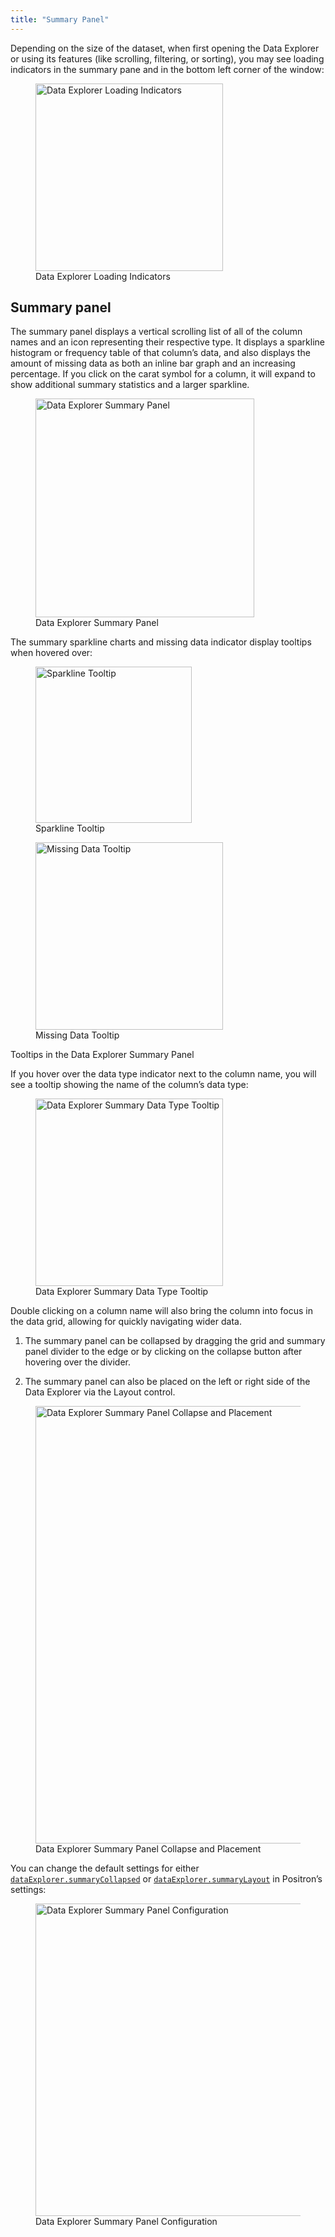 ```yaml
---
title: "Summary Panel"
---
```


Depending on the size of the dataset, when first opening
the Data Explorer or using its features (like scrolling, filtering, or sorting),
you may see loading indicators in the summary pane and in the bottom left corner
of the window:

![Data Explorer Loading Indicators](images/data-explorer-loading-indicators.png){width=300}

## Summary panel

The summary panel displays a vertical scrolling list of all of the column names
and an icon representing their respective type. It displays a sparkline
histogram or frequency table of that column's data, and also displays the amount
of missing data as both an inline bar graph and an increasing percentage. If you
click on the carat symbol for a column, it will expand to show additional
summary statistics and a larger sparkline.

![Data Explorer Summary Panel](images/data-explorer-summary-panel.png){width=350}

The summary sparkline charts and missing data indicator display tooltips when
hovered over:

::: {#fig-summary-tooltips layout-ncol=2}

![Sparkline Tooltip](images/data-explorer-summary-sparkline-tooltip.png){width=250}

![Missing Data Tooltip](images/data-explorer-summary-missing-tooltip.png){width=300}

Tooltips in the Data Explorer Summary Panel
:::

If you hover over the data type indicator next to the column name, you will see
a tooltip showing the name of the column's data type:

![Data Explorer Summary Data Type Tooltip](images/data-explorer-summary-data-type-tooltip.png){width=300}

Double clicking on a column name will also bring the column into focus in the
data grid, allowing for quickly navigating wider data.

1. The summary panel can be collapsed by dragging the grid and summary panel
   divider to the edge or by clicking on the collapse button after hovering over
   the divider. 

2. The summary panel can also be placed on the left or right side of the Data
   Explorer via the Layout control.

![Data Explorer Summary Panel Collapse and Placement](images/data-explorer-summary-panel-placement.png){width=700}

You can change the default settings for either [`dataExplorer.summaryCollapsed`](positron://settings/dataExplorer.summaryCollapsed) or [`dataExplorer.summaryLayout`](positron://settings/dataExplorer.summaryLayout) in Positron's settings:

![Data Explorer Summary Panel Configuration](images/data-explorer-summary-config.png){width=500}